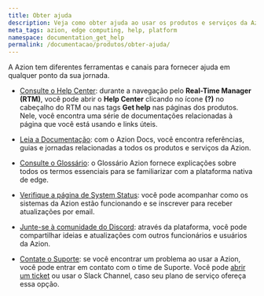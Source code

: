 ```yaml
---
title: Obter ajuda
description: Veja como obter ajuda ao usar os produtos e serviços da Azion.
meta_tags: azion, edge computing, help, platform
namespace: documentation_get_help
permalink: /documentacao/produtos/obter-ajuda/
---
```


A Azion tem diferentes ferramentas e canais para fornecer ajuda em qualquer ponto da sua jornada.

- [Consulte o Help Center](/pt-br/documentacao/produtos/ponto-de-partida/#conheça-o-real-time-manager): durante a navegação pelo **Real-Time Manager (RTM)**, você pode abrir o **Help Center** clicando no ícone **(?)** no cabeçalho do RTM ou nas tags **Get help** nas páginas dos produtos. Nele, você encontra uma série de documentações relacionadas à página que você está usando e links úteis.

- [Leia a Documentação](/pt-br/documentacao/): com o Azion Docs, você encontra referências, guias e jornadas relacionadas a todos os produtos e serviços da Azion.

- [Consulte o Glossário](/pt-br/documentacao/produtos/glossario-azion/): o Glossário Azion fornece explicações sobre todos os termos essenciais para se familiarizar com a plataforma nativa de edge.

- [Verifique a página de System Status](https://status.azion.com/): você pode acompanhar como os sistemas da Azion estão funcionando e se inscrever para receber atualizações por email.

- [Junte-se à comunidade do Discord](https://discord.com/invite/Yp9N7RMVZy): através da plataforma, você pode compartilhar ideias e atualizações com outros funcionários e usuários da Azion.

- [Contate o Suporte](/pt-br/documentacao/servicos/suporte/#canais-de-atendimento): se você encontrar um problema ao usar a Azion, você pode entrar em contato com o time de Suporte. Você pode [abrir um ticket](/pt-br/documentacao/produtos/guias/abrir-tickets/) ou usar o Slack Channel, caso seu plano de serviço ofereça essa opção.
